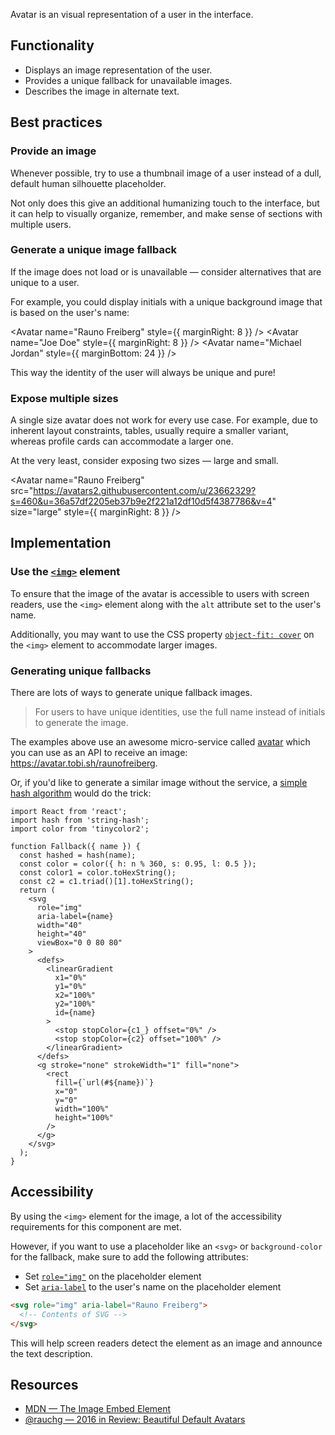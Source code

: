 
<article>

<Title>
    Avatar
</Title>

Avatar is an visual representation of a user in the interface.

<div className="center">
    <Avatar
      name="Rauno Freiberg"
      src="https://avatars2.githubusercontent.com/u/23662329?s=460&u=36a57df2205eb37b9e2f221a12df10d5f4387786&v=4"
      style={{ marginRight: 8 }}
    />
    <Avatar
      name="Rauno Freiberg"
    />
</div>

</article>

<article>

## Functionality

- Displays an image representation of the user.
- Provides a unique fallback for unavailable images.
- Describes the image in alternate text.

</article>

<article>

## Best practices

### Provide an image

Whenever possible, try to use a thumbnail image of a user instead of a dull, default human silhouette placeholder.

Not only does this give an additional humanizing touch to the interface,
but it can help to visually organize, remember, and make sense of sections with multiple users.

### Generate a unique image fallback

If the image does not load or is unavailable — consider alternatives that are unique to a user.

For example, you could display initials with a unique background image that is based on the user's name:

<Avatar name="Rauno Freiberg" style={{ marginRight: 8 }} />
<Avatar name="Joe Doe" style={{ marginRight: 8 }} />
<Avatar name="Michael Jordan" style={{ marginBottom: 24 }} />

This way the identity of the user will always be unique and pure!

### Expose multiple sizes

A single size avatar does not work for every use case.
For example, due to inherent layout constraints, tables, usually require a smaller variant, whereas profile cards can accommodate a larger one.

At the very least, consider exposing two sizes — large and small.

<Avatar
  name="Rauno Freiberg"
  src="https://avatars2.githubusercontent.com/u/23662329?s=460&u=36a57df2205eb37b9e2f221a12df10d5f4387786&v=4"
  size="large"
  style={{ marginRight: 8 }}
/>
<Avatar
  name="Rauno Freiberg"
  src="https://avatars2.githubusercontent.com/u/23662329?s=460&u=36a57df2205eb37b9e2f221a12df10d5f4387786&v=4"
/>

</article>

<article>

## Implementation

### Use the [`<img>`](https://developer.mozilla.org/en-US/docs/Web/HTML/Element/img) element

To ensure that the image of the avatar is accessible to users with screen readers, use the `<img>` element along with the `alt` attribute set to the user's name.

Additionally, you may want to use the CSS property [`object-fit: cover`](https://developer.mozilla.org/en-US/docs/Web/CSS/object-fit) on the `<img>` element to accommodate larger images.

### Generating unique fallbacks

There are lots of ways to generate unique fallback images.

> For users to have unique identities, use the full name instead of initials to generate the image.

The examples above use an awesome micro-service called [avatar](https://github.com/tobiaslins/avatar) which you can use as an API to receive an image: https://avatar.tobi.sh/raunofreiberg.

Or, if you'd like to generate a similar image without the service, a [simple hash algorithm](https://github.com/bukinoshita/hash-avatar) would do the trick:

<AvatarFallbackExample />

```tsx
import React from 'react';
import hash from 'string-hash';
import color from 'tinycolor2';

function Fallback({ name }) {
  const hashed = hash(name);
  const color = color({ h: n % 360, s: 0.95, l: 0.5 });
  const color1 = color.toHexString();
  const c2 = c1.triad()[1].toHexString();
  return (
    <svg
      role="img"
      aria-label={name}
      width="40"
      height="40"
      viewBox="0 0 80 80"
    >
      <defs>
        <linearGradient
          x1="0%"
          y1="0%"
          x2="100%"
          y2="100%"
          id={name}
        >
          <stop stopColor={c1_} offset="0%" />
          <stop stopColor={c2} offset="100%" />
        </linearGradient>
      </defs>
      <g stroke="none" strokeWidth="1" fill="none">
        <rect
          fill={`url(#${name})`}
          x="0"
          y="0"
          width="100%"
          height="100%"
        />
      </g>
    </svg>
  );
}
```

</article>

<article>

## Accessibility

By using the `<img>` element for the image, a lot of the accessibility requirements for this component are met.

However, if you want to use a placeholder like an `<svg>` or `background-color` for the fallback, make sure to add the following attributes:

- Set [`role="img"`](https://developer.mozilla.org/en-US/docs/Web/Accessibility/ARIA/Roles/Role_Img) on the placeholder element
- Set [`aria-label`](https://developer.mozilla.org/en-US/docs/Web/Accessibility/ARIA/ARIA_Techniques/Using_the_aria-label_attribute) to the user's name on the placeholder element

```html
<svg role="img" aria-label="Rauno Freiberg">
  <!-- Contents of SVG -->
</svg>
```

This will help screen readers detect the element as an image and announce the text description.

</article>

<article>

## Resources

- [MDN — The Image Embed Element](https://developer.mozilla.org/en-US/docs/Web/HTML/Element/img)
- [@rauchg — 2016 in Review: Beautiful Default Avatars](https://rauchg.com/2017/2016-in-review#avatars)

</article>
